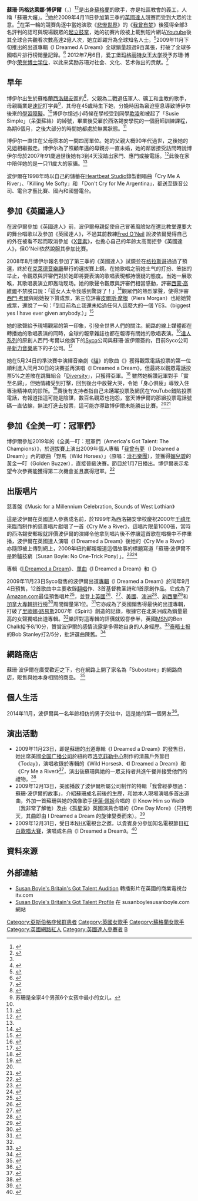 {{citation style|time=2015-05-30T08:05:26+00:00}}
{{NoteTA
|T=zh-cn:苏珊·博伊尔; zh-hk:蘇珊·博伊爾; zh-tw:蘇珊·波伊爾
|1=zh-cn:博伊尔; zh-hk:博伊爾; zh-tw:波伊爾
|2=zh-cn:西蒙·考威尔; zh-hk:西蒙·高維爾; zh-tw:西蒙·高維爾
|3=zh-cn:阿斯伯格综合征; zh-hk:亞氏保加症; zh-tw:亞斯伯格症候群;
|G1=Les Misérables
}}
{{Infobox Musical artist 
|Name = 蘇珊·博伊爾
|Img = Susan Boyle.jpg
|Img_capt =
|Img_size =
|Background = solo_singer
|Born = {{birth date and age|1961|4|1}}
|birth_place = {{UK}}[[苏格兰|苏格兰]][[西洛錫安|西洛錫安]]{{link-en|布莱克本 (西洛錫安)|Blackburn, West Lothian|布莱克本}}
|nationality = {{UK}}
|Instrument = [[歌唱|歌唱]]
|Voice_type=
|Genre=
|父母 = {{link-en|布里·吉特|Bridget}}
|Occupation = 歌手、演員
|Years_active = 1998年至今（2009年出道）
|配偶 =
|兒女 =
|Label =
|Associated_acts = {{link-en|Syco|Syco}}（[[新力音樂娛樂|新力音樂娛樂]]的子公司）
|URL =
}}

'''蘇珊·玛格达莱娜·博伊爾'''（{{lang-en|'''Susan Magdalane Boyle'''}}，{{bd|1961年|4月1日|||catIdx=Boyle, Susan}}）<ref name="STprofile">{{cite web
|url=http://entertainment.timesonline.co.uk/tol/arts_and_entertainment/tv_and_radio/article6122834.ece
|title=Profile: Susan Boyle - Britain's got the unlikeliest angel（蘇珊·波伊爾簡介——英國達人最不可能的肥婆）
|publisher=[[泰晤士报|泰晤士报]]
|date=2009-04-19
|accessdate=2010-01-25
|archive-date=2011-06-15
|archive-url=https://web.archive.org/web/20110615163116/http://entertainment.timesonline.co.uk/tol/arts_and_entertainment/tv_and_radio/article6122834.ece
|dead-url=no
}}</ref><ref>{{cite web
|url=http://www.amazon.com/Susan-Boyle/e/B002MFM6EE/ref=ntt_mus_dp_pel
|title=蘇珊·博伊爾的專輯、歌曲、傳記和相片
|publisher=Amazon.com
|accessdate=2009-12-02
}}</ref>是出身[[蘇格蘭|蘇格蘭]]的歌手，亦是社區教會的義工，人稱「蘇珊大嬸」。<ref name="Shewholaughslast"/>她於2009年4月11日參加第三季的[[英國達人|英國達人]]競賽而受到大眾的注意。<ref>{{cite news
|url=http://news.bbc.co.uk/2/hi/uk_news/scotland/edinburgh_and_east/7999727.stm
|title=Talent show singer is online hit
|publisher=[[英国广播公司|英国广播公司]]
|date=2009-04-15
|accessdate=2009-04-15
|archive-date=2019-11-16
|archive-url=https://web.archive.org/web/20191116054458/http://news.bbc.co.uk/2/hi/uk_news/scotland/edinburgh_and_east/7999727.stm
|dead-url=no
}}</ref>在第一輪的競賽角逐中當她演歌《[[悲慘世界_(音樂劇)|悲慘世界]]》的《[[我曾有梦|我曾有梦]]》後獲得全部3名評判的認可與現場觀眾的[[起立鼓掌|起立鼓掌]]，她的初賽片段被上載到短片網站[[Youtube|Youtube]]後其全球合共觀看次數高達2億人次，她立即躍升為全球知名人士。<ref name="washington1">{{cite news
|url=http://www.washingtonpost.com/wp-dyn/content/article/2009/04/15/AR2009041502577_2.html
|title=The Scot Heard Round the World
|publisher=[[華盛頓郵報|華盛頓郵報]]
|first=Mary
|last=Jordan
|page=A-8
|date=2009-04-14
|accessdate=2009-04-16
|archive-date=2011-08-20
|archive-url=https://web.archive.org/web/20110820075706/http://www.washingtonpost.com/wp-dyn/content/article/2009/04/15/AR2009041502577_2.html
|dead-url=no
}}</ref>2009年11月下旬推出的出道專輯《I Dreamed A Dream》全球銷量超過9百萬張，打破了全球多國唱片排行榜銷量記錄。<ref>{{cite web
|url=http://www.mtv.com/news/articles/1627364/20091202/boyle_susan.jhtml
|title=Susan Boyle'debut smashes U.S. chart records
|publisher=MTV.com
|date=2009-12-02
|accessdate=2009-12-09
|archive-date=2012-07-10
|archive-url=https://www.webcitation.org/692kypFUn?url=http://www.mtv.com/news/articles/1627364/susan-boyles-debut-smashes-us-chart-records.jhtml
|dead-url=no
}}</ref>
2012年7月6日，[[爱丁堡|爱丁堡]][[玛格丽特女王大学|玛格丽特女王大学]]授予苏珊·博伊尔[[荣誉博士学位|荣誉博士学位]]，以此来奖励苏珊对社会、文化、艺术做出的贡献。<ref>{{cite news|title=“苏珊大妈”将获颁荣誉博士学位|url=http://news.163.com/12/0707/08/85Q32JD800014JB6.html|newspaper=网易新闻|language=Zh-hans|access-date=2012-07-07|archive-url=https://web.archive.org/web/20120711132620/http://news.163.com/12/0707/08/85Q32JD800014JB6.html|archive-date=2012-07-11|dead-url=yes}}</ref>

==早年==
博伊尔出生於蘇格蘭[[西洛錫安|西洛錫安]]區的{{link-en|布莱克本 (西洛錫安)|Blackburn, West Lothian|布莱克本}}<ref name=Shewholaughslast>{{Cite news|url=http://www.timesonline.co.uk/tol/news/uk/scotland/article6121279.ece?token=null&offset=0&page=1|title=She who laughs last – songstress Susan Boyle|work=The Sunday Times|location=London|first=Gillian|last=Harris|date=2009-04-19|accessdate=2009-04-22|archive-date=2010-01-07|archive-url=https://web.archive.org/web/20100107020549/http://www.timesonline.co.uk/tol/news/uk/scotland/article6121279.ece?token=null&offset=0&page=1|dead-url=no}}</ref>，父親為二戰退伍軍人、礦工和主教的歌手，母親職業是[[速記|速記]]打字員<ref 
>苏珊是全家4个男孩6个女孩中最小的女儿。</ref
>，其母在45歲時生下她，分娩時因為窘迫窒息導致博伊尔後來的[[學習障礙|學習障礙]]。<ref name=Shewholaughslast/>博伊尔憶述小時候在學校受到同學[[欺凌|欺凌]]和被起了「Susie Simple」（呆蛋蘇絲）的綽號，畢業後受雇於西洛錫安學院的一個廚師訓練課程，為期6個月，之後大部分的時間她都處於無業狀態。<ref name="TheyCalledMeSusieSimple">{{cite web|url=http://www.dailymail.co.uk/tvshowbiz/article-1171536/They-called-Susie-Simple-singing-superstar-Susan-Boyle-laughing-now.html|title='They called me Susie Simple', but singing superstar Susan Boyle is the one laughing now|publisher=[[每日郵報|每日郵報]]|first=Natalie|last=Clarke|date=2009-04-17|accessdate=2009-04-19|archive-date=2009-12-15|archive-url=https://web.archive.org/web/20091215045751/http://www.dailymail.co.uk/tvshowbiz/article-1171536/They-called-Susie-Simple-singing-superstar-Susan-Boyle-laughing-now.html|dead-url=no}}</ref>

博伊尔一直住在父母原本的一間四房{{link-en|英國公屋|Council house|公屋}}單位。她的父親大概90年代過世，之後她的兄姐相繼搬走。博伊尔為了照顧年邁的母親亦一直未婚，她的鄰居接受訪問時說博伊尔母於2007年91歲過世後她有3到4天沒踏出家門、應門或接電話。<ref name="KissClaim">{{cite web|url=http://www.telegraph.co.uk/news/newstopics/celebritynews/5175341/Susan-Boyle-has-been-kissed-neighbour-claims.html|title=Susan Boyle 'has been kissed', neighbour claims（鄰居說蘇珊·波伊爾有被吻過）|publisher=Telegraph.co.uk|date=2009-04-18|accessdate=2009-04-19|archive-date=2009-04-21|archive-url=https://web.archive.org/web/20090421054813/http://www.telegraph.co.uk/news/newstopics/celebritynews/5175341/Susan-Boyle-has-been-kissed-neighbour-claims.html|dead-url=no}}</ref>此後在家中陪伴她的是一只11歲大的家貓。<ref name=Shewholaughslast/>

波伊爾在1998年時以自己的儲蓄在[[Heartbeat_Studio|Heartbeat Studio]]錄製翻唱曲「Cry Me A River」、「Killing Me Softy」和 「Don't Cry for Me Argentina」，都送至錄音公司、電台才藝比賽、國內和國營電台。

==參加《英國達人》==
在波伊爾參加《英國達人》前，波伊爾母親促使自己冒著風險站在還比教堂還要大的舞台唱歌以及參加《英國達人》，不過其前教練[[Fred_O'Neil|Fred O'Neil]] 說波依爾覺得自己的外在被看不起而取消參加《[[X音素|X音素]]》，也擔心自己的年齡太高而拒參《英國達人》，但O'Neil依然說服其參加比賽。

2008年8月博伊尔報名參加了第三季的《英國達人》試鏡並在[[格拉斯哥|格拉斯哥]]通過了預選，終於在[[克萊德音樂廳|克萊德音樂廳]]舉行的選拔賽上鏡。在她歌唱之前她土气的打扮、笨拙的举止，令觀眾與評審們對於她即將要表演的歌唱表現都持懷疑的態度。当她一展歌喉，其歌唱表演立即轰动现场。她的歌聲令觀眾與評審們相當感動，評審[[西蒙·高維爾|西蒙·高維爾]]不禁脱口說：「這女人太令我感到驚訝了！」<ref>{{cite web|url=http://abcnews.go.com/Entertainment/story?id=7332570&page=1|title=The Woman Who Shut Up Simon Cowell|publisher=[[美國廣播公司|美國廣播公司]]|date=2009-04-14|accessdate=2010-01-25|archive-date=2009-08-25|archive-url=https://web.archive.org/web/20090825153920/http://abcnews.go.com/Entertainment/story?id=7332570&page=1|dead-url=no}}</ref>觀眾們的熱烈掌聲，使得評審[[西門·考爾|西門·考爾]]與{{link-en|亞曼達·霍登|Amanda Holden|亞曼達·霍登}}給她投下贊成票，第三位評審[[皮爾斯·摩根|皮爾斯·摩根]]（Piers Morgan）也給她贊成票，還說了一句：「到目前為止我還未給過任何人這麼大的一個 YES。（biggest yes I have ever given anybody.）」<ref>{{cite news|url=http://www.redlasso.com/ClipPlayer.aspx?id=7ea5b582-4361-49a9-9eb9-ea2c1e8193c5|title='Fox news, Simon Cowell interview'|date=2009-04-16|accessdate=2009-04-16|deadurl=yes|archiveurl=https://web.archive.org/web/20090421061233/http://www.redlasso.com/ClipPlayer.aspx?id=7ea5b582-4361-49a9-9eb9-ea2c1e8193c5|archivedate=2009-04-21}}</ref>

她的歌聲給予現場觀眾的第一印象，引發全世界人們的關注。網路的線上媒體都在轉播她的歌唱表演的同時，全球的報章雜誌也都在報導有關她的歌唱表演。<ref name="washington2">{{cite web|url=http://www.washingtonpost.com/wp-dyn/content/article/2009/04/19/AR2009041900508_pf.html|title=Scottish Singer's Audition Video Sets Online Record|publisher=[[華盛頓郵報|華盛頓郵報]]|date=2009-04-19|accessdate=2009-04-19|archive-date=2016-09-14|archive-url=https://web.archive.org/web/20160914135608/http://www.washingtonpost.com/wp-dyn/content/article/2009/04/19/AR2009041900508_pf.html|dead-url=no}}</ref>[[達人系列|達人系列]]的原創人西門·考爾以他旗下的[[Syco|Syco]]公司與蘇珊·波伊爾簽約，目前Syco公司是[[新力音樂|新力音樂]]底下的子公司。<ref>{{cite news|url=http://www.msnbc.msn.com/id/30226936|title='Never Been Kissed' Singer, 47, Wows Cowell|publisher=MSNBC News|date=2009-04-15|accessdate=2009-04-15|archive-date=2009-06-16|archive-url=https://web.archive.org/web/20090616070043/http://www.msnbc.msn.com/id/30226936/|dead-url=no}}</ref>

她在5月24日的準決賽中演繹音樂劇《[[貓_(音樂劇)|貓]]》的歌曲《{{link-en|回憶 (歌曲)|Memory (song)|回憶}}》獲得觀眾電話投票的第一位順利進入同月30日的決賽並再演唱《I Dreamed a Dream》，但最終以觀眾電話投票5%之差敗在跳舞組合「[[Diversity|Diversity]]」，只獲得亞軍。<ref name="#1">{{cite news|url=http://hk.news.yahoo.com/article/090531/4/cggi.html|title=靚聲大嬸飲恨 續星夢出唱片 獲兩成觀眾電話投票 輸給街舞10人組合|publisher=明報|date=2009-05-31|accessdate=2009-05-31|archive-date=2009-06-12|archive-url=https://web.archive.org/web/20090612152850/http://hk.news.yahoo.com/article/090531/4/cggi.html|dead-url=no}}</ref>
雖然她稱讚冠軍對手「實至名歸」，但她情緒受到打擊，回到後台中放聲大哭，令她「身心俱疲」導致入住專治精神病的診所。<ref>{{cite news|url=http://hk.news.yahoo.com/article/090602/4/chw8.html|title=靚聲大嬸崩潰 製作單位涉違規受查|publisher=明報|date=2009-06-03|accessdate=2009-06-03|archive-date=2009-06-11|archive-url=https://web.archive.org/web/20090611214115/http://hk.news.yahoo.com/article/090602/4/chw8.html|dead-url=no}}</ref>賽後有支持者指自己未踴躍投票及網民在YouTube錯貼投票電話，有報道指這可能是陰謀，數百名觀眾也抱怨，當天博伊爾的那組投票電話號碼一直佔線，無法打進去投票，這可能亦導致博伊爾未能勝出比賽。<ref name="#1"/><ref>{{cite news|url=http://hk.news.yahoo.com/article/090604/4/cjad.html|title=靚聲大嬸落敗 網民YouTube錯貼投票電話|publisher=明報|date=2009-06-05|accessdate=2009-06-05|archive-date=2009-06-11|archive-url=https://web.archive.org/web/20090611200548/http://hk.news.yahoo.com/article/090604/4/cjad.html|dead-url=no}}</ref>

==參加《全美一叮：冠軍們》==
博伊爾參加2019年的《全美一叮：冠軍們（America's Got Talent: The Champions）》，於選拔賽上演出2009年個人專輯「[[我曾有夢|我曾有夢]]（I Dreamed a Dream）」內的歌曲「野馬（Wild Horses）」（原唱：[[滾石樂團|滾石樂團]]），並獲得[[媚兒碧|媚兒碧]]的黃金一叮（Golden Buzzer），直接晉級決賽。節目於1月7日播出。博伊爾表示希望今次參賽能獲得第二次機會並且贏得冠軍。<ref>{{cite web |title=Susan Boyle stuns ‘America’s Got Talent’ judges in triumphant return to stage |url=https://www.foxnews.com/entertainment/susan-boyle-stuns-americas-got-talent-judges-in-triumphant-return-to-stage |access-date=2019-01-09 |archive-date=2019-01-09 |archive-url=https://web.archive.org/web/20190109004600/https://www.foxnews.com/entertainment/susan-boyle-stuns-americas-got-talent-judges-in-triumphant-return-to-stage |dead-url=no }}</ref>

==出版唱片==
;慈善盤《Music for a Millennium Celebration, Sounds of West Lothian》
這是波伊爾在英國達人參赛成名前，於1999年為西洛錫安學校慶祝2000年[[千禧年|千禧年]]來臨而制作的慈善唱片獻唱了一首{{link-en|失戀歌|Torch song}}《Cry Me a River》，這唱片限量1000張，當時的西洛錫安郵報就評價波伊爾的演繹令他拿到唱片後不停讓這首歌在唱機中不停重播，波伊爾在英國達人演唱《I Dreamed a Dream》後她的《Cry Me a River》亦隨即被上傳到網上，2009年紐約郵報報道這個故事的標題寫道「蘇珊·波伊爾不是黔驢技窮（Susan Boyle: No One-Trick Pony）」。<ref>{{cite web|url=http://www.foreveramber.co.uk/2009/04/susan-boyle-of-britains-got-talent-i-knew-her-when.html|title=Susan Boyle of Britain’s Got Talent: I knew her when…(Cry Me a River)|author=Amber McNaught|date=2000年|accessdate=2009-11-28|archive-date=2009-12-11|archive-url=https://web.archive.org/web/20091211230951/http://www.foreveramber.co.uk/2009/04/susan-boyle-of-britains-got-talent-i-knew-her-when.html|dead-url=no}}</ref><ref>{{cite web|url=http://www.nypost.com/p/blogs/popwrap/item_MpB0k4g4XipELw2MX5fmXP|title=Susan Boyle: No One-Trick Pony|publisher=紐約郵報|date=2009-07-13|accessdate=2009-11-28|archive-date=2012-10-26|archive-url=https://web.archive.org/web/20121026124346/http://www.nypost.com/p/blogs/popwrap/item_MpB0k4g4XipELw2MX5fmXP|dead-url=yes}}</ref>

;專輯《[[我曾有夢|I Dreamed a Dream]]》、[[單曲|單曲]]《I Dreamed a Dream》和《{{link-en|野馬 (歌曲)|Wild Horses (song)|Wild Horses}}》
2009年11月23日Syco發售的波伊爾出道[[音樂專輯|專輯]]《I Dreamed a Dream》於同年9月4日預售，12首歌曲中主要收錄[[翻唱|翻唱]]作、3首基督教圣詩和1首原創作品。它成為了[[Amazon.com|Amazon.com]]最佳預售唱片<ref>{{cite web|url=http://www.mirror.co.uk/celebs/news/2009/09/04/susan-boyle-s-debut-album-at-number-one-three-months-before-it-s-released-115875-21646196/|title=Susan Boyle's debut album at number one - three months before it's released|publisher=Mirror.co.uk|date=2009-09-04|accessdate=2009-11-28|archive-date=2009-11-28|archive-url=https://web.archive.org/web/20091128214937/http://www.mirror.co.uk/celebs/news/2009/09/04/susan-boyle-s-debut-album-at-number-one-three-months-before-it-s-released-115875-21646196/|dead-url=no}}</ref>，並登上[[英國專輯排行榜|英國]]<ref name="ukchart">{{cite web|url=http://news.bbc.co.uk/2/hi/uk_news/8385395.stm|publisher=bbc.co.uk|title=Susan Boyle's debut album makes UK chart history|accessdate=2009-11-30|archive-date=2020-11-09|archive-url=https://web.archive.org/web/20201109042417/http://news.bbc.co.uk/2/hi/uk_news/8385395.stm|dead-url=no}}</ref>、{{link-en|愛爾蘭專輯排行榜|Irish Albums Chart|愛爾蘭}}<ref>{{cite web|url=http://acharts.us/album/52113|publisher=aCharts.us|title=Susan Boyle - I Dreamed A Dream|accessdate=2009-11-27|archive-date=2010-12-05|archive-url=https://web.archive.org/web/20101205050120/http://acharts.us/album/52113|dead-url=no}}</ref>、[[Billboard_200|美國]]、[[澳洲音樂銷量排行榜|澳洲]]<ref>{{cite web|url=http://acharts.us/performer/susan_boyle|title=Susan Boyle|publisher=|access-date=2009-12-06|archive-date=2015-03-30|archive-url=https://web.archive.org/web/20150330095253/http://acharts.us/performer/susan_boyle|dead-url=no}}</ref>、[[紐西蘭唱片業協會|新西蘭]]<ref name="nz">{{cite web|url=http://www.rianz.org.nz/rianz/chart.asp|title=New Zealand Chart: Chart #1697|date=2009-11-30|accessdate=2009-12-01|work=[[Recording_Industry_Association_of_New_Zealand|RIANZ]]|archive-url=https://www.webcitation.org/5PkfqxTDF?url=http://www.rianz.org.nz/rianz/chart.asp|archive-date=2007-06-21|dead-url=yes}}</ref>和[[加拿大專輯排行榜|加拿大專輯排行榜]]<ref name="canada">{{cite web|url=http://www.mtv.com/news/articles/1627364/20091202/boyle_susan.jhtml|title=Susan Boyle’s Debut Smashes U.S. Chart Records|work=MTV News|accessdate=2009-12-06|archive-date=2012-07-10|archive-url=https://www.webcitation.org/692kypFUn?url=http://www.mtv.com/news/articles/1627364/susan-boyles-debut-smashes-us-chart-records.jhtml|dead-url=no}}</ref>周間銷量第1位。<ref>{{cite web|url=http://acharts.us/album/52113|title=Susan Boyle - I Dreamed A Dream|publisher=Music Charts|accessdate=2009-11-28|archive-date=2010-12-05|archive-url=https://web.archive.org/web/20101205050120/http://acharts.us/album/52113|dead-url=no}}</ref>它亦成為了英國銷售得最快的出道專輯，打破了[[里歐娜·路易斯|里歐娜·路易斯]]2007年《Spirit》創造的記錄，根據{{link-en|尼爾森音樂統計|Nielsen SoundScan}}它在北美洲成為銷量最高的女聲獨唱出道專輯。<ref name="canada"/>樂評對這專輯的評價就毀譽參半，英國[[MSN|MSN]]的Ben Chalk給予8/10分，贊賞波伊爾的感情流露是多得她自身的人身經歷。<ref>{{cite web|url=http://music.uk.msn.com/reviews/articles.aspx?cp-documentid=151018761|title=I Dreamed A Dream - Susan Boyle|author=Ben Chalk|publisher=英國微軟MSN音樂網|date=2009-11-23|accessdate=2009-11-28|archive-url=https://web.archive.org/web/20091126040327/http://music.uk.msn.com/reviews/articles.aspx?cp-documentid=151018761|archive-date=2009-11-26|dead-url=yes}}</ref>[[泰晤士报|泰晤士报]]的Bob Stanley打2/5分，批評選曲陳舊。<ref>{{cite web|url=http://entertainment.timesonline.co.uk/tol/arts_and_entertainment/music/cd_reviews/article6923205.ece|title=Susan Boyle: I Dreamed a Dream|author=Bob Stanley|publisher=[[泰晤士报|泰晤士报]]|date=2009-11-20|accessdate=2009-11-28}}</ref>

==網路商店==
蘇珊·波伊爾在廣受歡迎之下，也在網路上開了家名為「Subostore」的網路商店，販售與她本身相關的商品。
<ref>{{cite web|url=http://udn.com/NEWS/ENTERTAINMENT/BREAKINGNEWS8/5355418.shtml|title=蘇珊大嬸專輯暢銷 網路開店當老板|publisher=[[聯合報|聯合報]]
|date=2010-01-08|accessdate=2010-01-25}}</ref>

== 個人生活 ==
2014年11月，波伊爾與一名年齡相仿的男子交往中，這是她的第一個男友<ref>{{cite web|url=http://www.people.com/article/susan-boyle-first-boyfriend|title=Susan Boyle Has Her First Boyfriend at Age 53|work=PEOPLE.com|access-date=2015-04-22|archive-date=2015-04-01|archive-url=https://web.archive.org/web/20150401190156/http://www.people.com/article/susan-boyle-first-boyfriend|url-status=live}}</ref>。

==演出活動==
* 2009年11月23日，即是蘇珊的出道專輯《I Dreamed a Dream》的發售日，她出席美國[[全国广播公司|全国广播公司]]於紐約市[[洛克菲勒中心|洛克菲勒中心]]制作的清晨戶外節目《Today》，演唱收錄於專輯的《Wild Horses》、《I Dreamed a Dream》和《Cry Me a River》<ref>{{cite web|url=http://www.nydailynews.com/entertainment/music/2009/11/23/2009-1123_susan_boyle_turns_morning_songbird_on_today_show_as_new_album_i_dreamed_a_dream_.html|title=Susan Boyle turns morning songbird on 'Today' show, as new album 'I Dreamed a Dream' arrives（新專輯《I Dreamed a Dream》到臨，蘇珊·波伊爾於清晨節目「Today」化身歌雀）|publisher=[[紐約日報|紐約日報]]|date=2009-11-23|accessdate=2010-01-25}}{{Dead link|date=2018年7月 |bot=InternetArchiveBot |fix-attempted=yes }}</ref>，演出後蘇珊與她的一眾支持者共進午餐并接受他們的禮物。<ref>{{cite web|url=http://www.susanboylemusic.com/gb/news/item/susan_receives_a_hand-made_fan-made_quilt_in_new_york/|title=Susan receives a hand-made, fan-made quilt in New York!（蘇珊於紐約接受了一塊由支持者親手製的被褥）|publisher=新力音樂娛樂|date=2009-11-26|accessdate=2010-01-25|deadurl=yes|archiveurl=https://web.archive.org/web/20091201175446/http://www.susanboylemusic.com/gb/news/item/susan_receives_a_hand-made_fan-made_quilt_in_new_york/|archivedate=2009-12-01}}</ref>
* 2009年12月13日，美國{{link-en|TV Guide Network|TV Guide Network}}播放了波伊爾所屬公司制作的特輯「我曾經夢想過：蘇珊·波伊爾的故事」，介紹蘇珊成名前後的生歷，和她本人現場演唱多首出道曲，外加一首蘇珊與她的偶像歌手[[伊蓮·佩姬|伊蓮·佩姬]]合唱的《I Know Him so Well》（我非常了解他）及由《孤星淚》英國演員合唱的《One Day More》（只待明天，其曲即由 I Dreamed a Dream 的旋律變奏而來）。<ref>{{cite web|1=|url=http://www.pressandjournal.co.uk/Article.aspx/1523399?UserKey=|title=US TV special details Boyle’s Cinderella story（美國頻道播放波伊爾的灰姑娘故事）|publisher={{link-en|Press and Journal (蘇格蘭)|Press and Journal (Scotland)}}|date=2009-12-12|accessdate=2010-01-25|archive-date=2012-03-19|archive-url=https://web.archive.org/web/20120319062146/http://www.pressandjournal.co.uk/Article.aspx/1523399?UserKey=|dead-url=no}}</ref>
* 2009年12月31日，受日本[[日本廣播協會|NHK]]電視台之邀，以貴賓身分參加知名電視節目[[紅白歌唱大賽|紅白歌唱大賽]]，演唱成名曲《I Dreamed a Dream》。<ref>{{cite web|url=http://udn.com/NEWS/ENTERTAINMENT/ENT4/5336672.shtml|title=蘇珊大嬸抵日 只肯在紅白高歌|publisher=[[聯合報|聯合報]]|date=2009-12-30|accessdate=2010-01-25|archive-date=2010-01-05|archive-url=https://web.archive.org/web/20100105022357/http://udn.com/NEWS/ENTERTAINMENT/ENT4/5336672.shtml|dead-url=no}}</ref>

==資料來源==
{{reflist|2}}

==外部連結==
{{commonscat|Susan Boyle}}
<!-- 請勿加入Youtube或支持者網站連接 -->
* [http://talent.itv.com/videos/video/item_200081.htm Susan Boyle's Britain's Got Talent Audition] {{Wayback|url=http://talent.itv.com/videos/video/item_200081.htm |date=20090609162622 }} 轉播影片在英國的商業電視台 itv.com
* [https://web.archive.org/web/20090425145115/http://susanboylesusanboyle.com/ Susan Boyle's Britain's Got Talent Profile] 在 susanboylesusanboyle.com 網站

{{Britain's Got Talent}}

{{DEFAULTSORT:Boyle, Susan}}

[[Category:亞斯伯格症候群患者|Category:亞斯伯格症候群患者]]
[[Category:英國女歌手|Category:英國女歌手]]
[[Category:蘇格蘭女歌手|Category:蘇格蘭女歌手]]
[[Category:英國網路紅人|Category:英國網路紅人]]
[[Category:英國達人參賽者|Category:英國達人參賽者]]
[[Category:哥倫比亞唱片旗下藝人|B]]